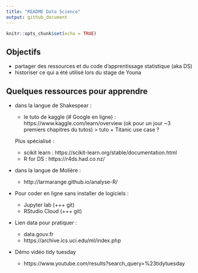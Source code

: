 ```yaml
---
title: "README Data Science"
output: github_document
---
```


```r
knitr::opts_chunk$set(echo = TRUE)
```

## Objectifs

* partager des ressources et du code d'apprentissage statistique (aka DS)
* historiser ce qui a été utilisé lors du stage de Youna

## Quelques ressources pour apprendre

* dans la langue de Shakespear :

  + le tuto de kaggle (# Google en ligne) : https://www.kaggle.com/learn/overview (ok pour un jour ~3 premiers chapitres du tutos) > tuto + Titanic use case ?
  
  Plus spécialisé :
  + scikit learn : https://scikit-learn.org/stable/documentation.html
  + R for DS : https://r4ds.had.co.nz/
  
* dans la langue de Molière :

  + http://larmarange.github.io/analyse-R/
  
* Pour coder en ligne sans installer de logiciels :

  + Jupyter lab (+++ git)
  + RStudio Cloud (+++ git)
  
* Lien data pour pratiquer :

  + data.gouv.fr
  + https://archive.ics.uci.edu/ml/index.php
  
+ Démo vidéo tidy tuesday

  + https://www.youtube.com/results?search_query=%23tidytuesday
